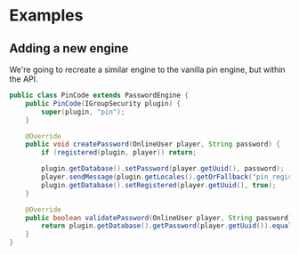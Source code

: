 # Examples

## Adding a new engine
We're going to recreate a similar engine to the vanilla pin engine, but within the API.

```java
public class PinCode extends PasswordEngine {
	public PinCode(IGroupSecurity plugin) {
		super(plugin, "pin");
	}

	@Override
	public void createPassword(OnlineUser player, String password) {
		if (registered(plugin, player)) return;

		plugin.getDatabase().setPassword(player.getUuid(), password);
		player.sendMessage(plugin.getLocales().getOrFallback("pin_registered"));
		plugin.getDatabase().setRegistered(player.getUuid(), true);
	}

	@Override
	public boolean validatePassword(OnlineUser player, String password) {
		return plugin.getDatabase().getPassword(player.getUuid()).equals(password);
	}
}
```